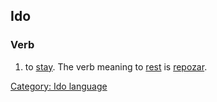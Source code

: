 ==Ido==
===Verb===
# to [[stay]]. The verb meaning to [[rest]] is [[repozar]].
[[Category: Ido language]]